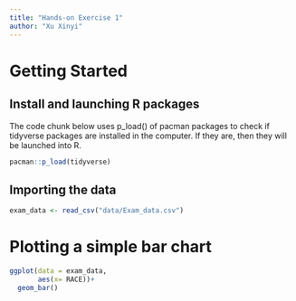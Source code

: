 ```yaml
---
title: "Hands-on Exercise 1"
author: "Xu Xinyi"
---
```


# Getting Started

## Install and launching R packages

The code chunk below uses p_load() of pacman packages to check if tidyverse packages are installed in the computer. If they are, then they will be launched into R.

```r
pacman::p_load(tidyverse)
```

## Importing the data

```r
exam_data <- read_csv("data/Exam_data.csv")
```

# Plotting a simple bar chart

```r
 

ggplot(data = exam_data,
       aes(x= RACE))+
  geom_bar()
```

